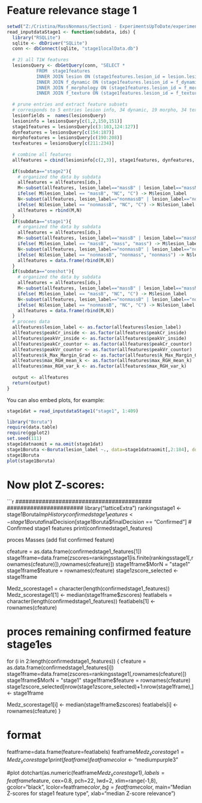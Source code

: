 Feature relevance stage 1
====================
```{r}
setwd("Z:/Cristina/MassNonmass/Section1 - ExperimentsUpToDate/experimentsRadiologypaper-revision/boruta")
read_inputdataStage1 <- function(subdata, ids) {
  library("RSQLite")
  sqlite <- dbDriver("SQLite")
  conn <- dbConnect(sqlite, "stage1localData.db")
  
  # 2) all T1W features
  lesionsQuery <- dbGetQuery(conn, "SELECT *
           FROM  stage1features
           INNER JOIN lesion ON (stage1features.lesion_id = lesion.lesion_id)
           INNER JOIN f_dynamic ON (stage1features.lesion_id = f_dynamic.lesion_id)
           INNER JOIN f_morphology ON (stage1features.lesion_id = f_morphology.lesion_id)
           INNER JOIN f_texture ON (stage1features.lesion_id = f_texture.lesion_id)")
  
  # prune entries and extract feature subsets
  # corresponds to 5 entries lesion info, 34 dynamic, 19 morpho, 34 texture fueatures
  lesionfields =  names(lesionsQuery)
  lesioninfo = lesionsQuery[c(1,2,150,151)]
  stage1features = lesionsQuery[c(3:103,124:127)]
  dynfeatures = lesionsQuery[c(154:187)]
  morphofeatures = lesionsQuery[c(190:208)]
  texfeatures = lesionsQuery[c(211:234)]
  
  # combine all features
  allfeatures = cbind(lesioninfo[c(2,3)], stage1features, dynfeatures, morphofeatures, texfeatures)   
  
  if(subdata=="stage2"){
    # organized the data by subdata
    allfeatures = allfeatures[ids,]
    M<-subset(allfeatures, lesion_label=="massB" | lesion_label=="massM")
    ifelse( M$lesion_label == "massB", "NC", "C") -> M$lesion_label
    N<-subset(allfeatures, lesion_label=="nonmassB" | lesion_label=="nonmassM")
    ifelse( N$lesion_label == "nonmassB", "NC", "C") -> N$lesion_label
    allfeatures = rbind(M,N)
  }
  if(subdata=="stage1"){
    # organized the data by subdata
    allfeatures = allfeatures[ids,]
    M<-subset(allfeatures, lesion_label=="massB" | lesion_label=="massM")
    ifelse( M$lesion_label == "massB", "mass", "mass") -> M$lesion_label
    N<-subset(allfeatures, lesion_label=="nonmassB" | lesion_label=="nonmassM")
    ifelse( N$lesion_label == "nonmassB", "nonmass", "nonmass") -> N$lesion_label
    allfeatures = data.frame(rbind(M,N))     
  }
  if(subdata=="oneshot"){
    # organized the data by subdata
    allfeatures = allfeatures[ids,]
    M<-subset(allfeatures, lesion_label=="massB" | lesion_label=="massM")
    ifelse( M$lesion_label == "massB", "NC", "C") -> M$lesion_label
    N<-subset(allfeatures, lesion_label=="nonmassB" | lesion_label=="nonmassM")
    ifelse( N$lesion_label == "nonmassB", "NC", "C") -> N$lesion_label
    allfeatures = data.frame(rbind(M,N)) 
  }
  # procees data
  allfeatures$lesion_label <- as.factor(allfeatures$lesion_label)
  allfeatures$peakCr_inside <- as.factor(allfeatures$peakCr_inside)
  allfeatures$peakVr_inside <- as.factor(allfeatures$peakVr_inside)
  allfeatures$peakCr_countor <- as.factor(allfeatures$peakCr_countor)
  allfeatures$peakVr_countor <- as.factor(allfeatures$peakVr_countor)
  allfeatures$k_Max_Margin_Grad <- as.factor(allfeatures$k_Max_Margin_Grad)
  allfeatures$max_RGH_mean_k <- as.factor(allfeatures$max_RGH_mean_k)
  allfeatures$max_RGH_var_k <- as.factor(allfeatures$max_RGH_var_k)
  
  output <- allfeatures
  return(output)
}
```

You can also embed plots, for example:
```{r fig.width=7, fig.height=6}
stage1dat = read_inputdataStage1("stage1", 1:409)

library("Boruta")
require(data.table)
require(ggplot2)
set.seed(111)
stage1datnaomit = na.omit(stage1dat)
stage1Boruta <-Boruta(lesion_label ~., data=stage1datnaomit[,2:184], doTrace=2, ntree=1000)
stage1Boruta
plot(stage1Boruta)

```

Now plot Z-scores:
============
```{r latticeex}
#########################################
#######################
library("latticeExtra")
rankingsstage1 <- stage1Boruta$ImpHistory
confirmedstage1_features<-stage1Boruta$finalDecision[stage1Boruta$finalDecision == "Confirmed"]
# Confirmed stage1 features
print(confirmedstage1_features)

####### proces Masses (add fist confirmed feature)
cfeature = as.data.frame(confirmedstage1_features[1])  
stage1frame=data.frame(zscores=rankingsstage1[is.finite(rankingsstage1[,rownames(cfeature)]),rownames(cfeature)])
stage1frame$MorN = "stage1"
stage1frame$feature = rownames(cfeature)
stage1zscore_selected <- stage1frame

Medz_scorestage1 = character(length(confirmedstage1_features))
Medz_scorestage1[1] <-  median(stage1frame$zscores)
featlabels = character(length(confirmedstage1_features))
featlabels[1] <-  rownames(cfeature)

# proces remaining confirmed feature stage1es
for (i in 2:length(confirmedstage1_features)) {
  cfeature = as.data.frame(confirmedstage1_features[i])  
  stage1frame=data.frame(zscores=rankingsstage1[,rownames(cfeature)])
  stage1frame$MorN = "stage1"
  stage1frame$feature = rownames(cfeature)
  stage1zscore_selected[nrow(stage1zscore_selected)+1:nrow(stage1frame),] <-  stage1frame
  
  Medz_scorestage1[i] <- median(stage1frame$zscores)
  featlabels[i] <-  rownames(cfeature)
}

# format 
featframe=data.frame(feature=featlabels)
featframe$Medz_scorestage1 = Medz_scorestage1
print(featframe)
featframe$color <- "mediumpurple3"

#plot
dotchart(as.numeric(featframe$Medz_scorestage1), labels=featframe$feature, cex=0.8,
    pch=22, lwd=2, xlim=range(-1,8), 
    gcolor="black", lcolor=featframe$color, bg=featframe$color,
    main="Median Z-scores for stage1 feature type",
    xlab="median Z-score relevance")

